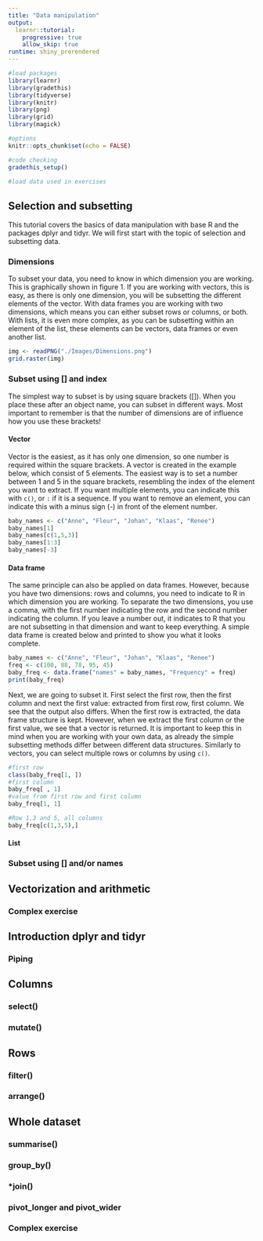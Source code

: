 ```yaml
---
title: "Data manipulation"
output: 
  learnr::tutorial:
    progressive: true
    allow_skip: true
runtime: shiny_prerendered
---
```


```r
#load packages
library(learnr)
library(gradethis)
library(tidyverse)
library(knitr)
library(png)
library(grid)
library(magick)

#options
knitr::opts_chunk$set(echo = FALSE)

#code checking
gradethis_setup()

#load data used in exercises

```

## Selection and subsetting

This tutorial covers the basics of data manipulation with base R and the packages dplyr and tidyr. We will first start with the topic of selection and subsetting data. 

### Dimensions

To subset your data, you need to know in which dimension you are working. This is graphically shown in figure 1. If you are working with vectors, this is easy, as there is only one dimension, you will be subsetting the different elements of the vector. With data frames you are working with two dimensions, which means you can either subset rows or columns, or both. With lists, it is even more complex, as you can be subsetting within an element of the list, these elements can be vectors, data frames or even another list. 

```r
img <- readPNG("./Images/Dimensions.png")
grid.raster(img)
```

### Subset using [] and index

The simplest way to subset is by using square brackets ([]). When you place these after an object name, you can subset in different ways. Most important to remember is that the number of dimensions are of influence how you use these brackets! 

#### Vector

Vector is the easiest, as it has only one dimension, so one number is required within the square brackets. A vector is created in the example below, which consist of 5 elements. The easiest way is to set a number between 1 and 5 in the square brackets, resembling the index of the element you want to extract. If you want multiple elements, you can indicate this with `c()`, or `:` if it is a sequence. If you want to remove an element, you can indicate this with a minus sign (-) in front of the element number. 

```r
baby_names <- c("Anne", "Fleur", "Johan", "Klaas", "Renee")
baby_names[1]
baby_names[c(1,5,3)]
baby_names[1:3]
baby_names[-3]
```


#### Data frame

The same principle can also be applied on data frames. However, because you have two dimensions: rows and columns, you need to indicate to R in which dimension you are working. To separate the two dimensions, you use a comma, with the first number indicating the row and the second number indicating the column. If you leave a number out, it indicates to R that you are not subsetting in that dimension and want to keep everything. A simple data frame is created below and printed to show you what it looks complete. 

```r
baby_names <- c("Anne", "Fleur", "Johan", "Klaas", "Renee")
freq <- c(100, 88, 78, 95, 45)
baby_freq <- data.frame("names" = baby_names, "Frequency" = freq)
print(baby_freq)
```

Next, we are going to subset it. First select the first row, then the first column and next the first value: extracted from first row, first column. We see that the output also differs. When the first row is extracted, the data frame structure is kept. However, when we extract the first column or the first value, we see that a vector is returned. It is important to keep this in mind when you are working  with your own data, as already the simple subsetting methods differ between different data structures. Similarly to vectors, you can select multiple rows or columns by using `c()`.  

```r
#first row
class(baby_freq[1, ])
#first column
baby_freq[ , 1]
#value from first row and first column
baby_freq[1, 1]

#Row 1,3 and 5, all columns
baby_freq[c(1,3,5),]
```

#### List




### Subset using [] and/or names



## Vectorization and arithmetic



### Complex exercise



## Introduction dplyr and tidyr



### Piping


## Columns

### select()

### mutate()

## Rows

### filter()

### arrange()

## Whole dataset

### summarise()

### group_by()

### *join()

### pivot_longer and pivot_wider

### Complex exercise

